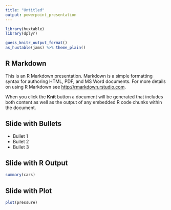 ```yaml
---
title: "Untitled"
output: powerpoint_presentation
---
```


```r
library(huxtable)
library(dplyr)
```

```r
guess_knitr_output_format()
as_huxtable(jams) %>% theme_plain()
```

## R Markdown

This is an R Markdown presentation. Markdown is a simple formatting syntax for authoring HTML, PDF, and MS Word documents. For more details on using R Markdown see <http://rmarkdown.rstudio.com>.

When you click the **Knit** button a document will be generated that includes both content as well as the output of any embedded R code chunks within the document.

## Slide with Bullets

- Bullet 1
- Bullet 2
- Bullet 3

## Slide with R Output

```r
summary(cars)
```

## Slide with Plot

```r
plot(pressure)
```

